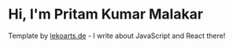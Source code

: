 # Hi, I'm Pritam Kumar Malakar

Template by [lekoarts.de](https://www.lekoarts.de?utm_source=cara&utm_medium=Starter) - I write about JavaScript and React there!
